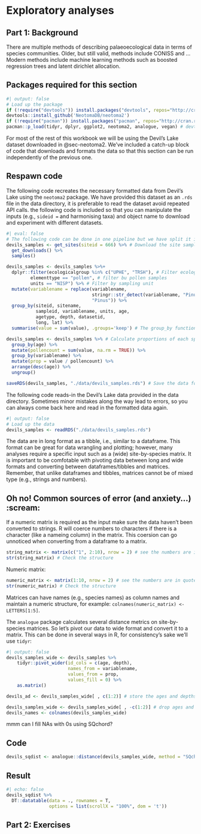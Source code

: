 # Exploratory analyses {#sec-explore}

## Part 1: Background

There are multiple methods of describing palaeoecological data in terms of species communities. Older, but still valid, methods include CONISS and ... Modern methods include machine learning methods such as boosted regression trees and latent dirichlet allocation.


::: {.callout-note}
# Packages required for this section

```r
#| output: false
# Load up the package
if (!require("devtools")) install.packages("devtools", repos="http://cran.r-project.org")
devtools::install_github('NeotomaDB/neotoma2')
if (!require("pacman")) install.packages("pacman", repos="http://cran.r-project.org")
pacman::p_load(tidyr, dplyr, ggplot2, neotoma2, analogue, vegan) # devtools allows us to install from online repositories
```
:::


For most of the rest of this workbook we will be using the Devil's Lake dataset downloaded in @sec-neotoma2. We've included a catch-up block of code that downloads and formats the data so that this section can be run independently of the previous one. 

::: {.callout-tip}
# Respawn code

The following code recreates the necessary formatted data from Devil's Lake using the `neotoma2` package. We have provided this dataset as an `.rds` file in the data directory, it is preferable to read the dataset avoid repeated API calls. the following code is included so that you can manipulate the inputs (e.g., `sideid = ` and harmonising taxa) and object name to download and experiment with different datasets.

```r
#| eval: false
# The following code can be done in one pipeline but we have split it into chunks to help with readablity
devils_samples <- get_sites(siteid = 666) %>% # Download the site samples data
  get_downloads() %>%
  samples()

devils_samples <- devils_samples %>%+
  dplyr::filter(ecologicalgroup %in% c("UPHE", "TRSH"), # Filter ecological groups by upland heath and trees and shrubs
         elementtype == "pollen", # filter bu pollen samples
         units == "NISP") %>% # Filter by sampling unit
  mutate(variablename = replace(variablename,
                                stringr::str_detect(variablename, "Pinus.*"), # Harmonize Pinus into one group
                                "Pinus")) %>%
  group_by(siteid, sitename,
           sampleid, variablename, units, age,
           agetype, depth, datasetid,
           long, lat) %>%
  summarise(value = sum(value), .groups='keep') # The group_by function will drop columns not used as grouping variables

devils_samples <- devils_samples %>% # Calculate proportions of each species by year group
  group_by(age) %>%
  mutate(pollencount = sum(value, na.rm = TRUE)) %>%
  group_by(variablename) %>%
  mutate(prop = value / pollencount) %>%
  arrange(desc(age)) %>%
  ungroup()

saveRDS(devils_samples, "./data/devils_samples.rds") # Save the data for later
```

The following code reads-in the Devil's Lake data provided in the data directory. Sometimes minor mistakes along the way lead to errors, so you can always come back here and read in the formatted data again.

```r
#| output: false
# Load up the data
devils_samples <- readRDS("./data/devils_samples.rds")

```
:::

The data are in long format as a tibble, i.e., similar to a dataframe. This format can be great for data wrangling and plotting; however, many analyses require a specific input such as a (wide) site-by-species matrix. It is important to be comfotable with pivoting data between long and wide formats and converting between dataframes/tibbles and matrices. Remember, that unlike dataframes and tibbles, matrices cannot be of mixed type (e.g., strings and numbers).

::: {.callout-warning}
# Oh no! Common sources of error (and anxiety...) :scream:

If a numeric matrix is required as the input make sure the data haven't been converted to strings. R will coerce numbers to characters if there is a character (like a nameing column) in the matrix. This coersion can go unnoticed when converting from a dataframe to a matrix.

```r
string_matrix <- matrix(c("1", 2:10), nrow = 2) # see the numbers are in quotes indicating a string? 
str(string_matrix) # Check the structure
```

Numeric matrix:

```r
numeric_matrix <- matrix(1:10, nrow = 2) # see the numbers are in quotes indicating a string? 
str(numeric_matrix) # Check the structure
```

Matrices can have names (e.g., species names) as column names and maintain a numeric structure, for example: `colnames(numeric_matrix) <- LETTERS[1:5]`. 
:::

The `analogue` package calculates several distance metrics on site-by-species matrices. So let's pivot our data to wide format and convert it to a matrix. This can be done in several ways in R, for consistency's sake we'll use `tidyr`:

```r
#| output: false
devils_samples_wide <- devils_samples %>%
    tidyr::pivot_wider(id_cols = c(age, depth),
                       names_from = variablename,
                       values_from = prop,
                       values_fill = 0) %>%
    as.matrix()

devils_ad <- devils_samples_wide[ , c(1:2)] # store the ages and depths separately

devils_samples_wide <- devils_samples_wide[ , -c(1:2)] # drop ages and depth as they are not included in the distance calculations
devils_names <- colnames(devils_samples_wide)

```

mmm can I fill NAs with 0s using SQchord?


::: {.panel-tabset}

## Code

```r
devils_sqdist <- analogue::distance(devils_samples_wide, method = "SQchord")
```

## Result

```r
#| echo: false
devils_sqdist %>%
  DT::datatable(data = ., rownames = T,
                options = list(scrollX = "100%", dom = 't'))
```

:::


## Part 2: Exercises

